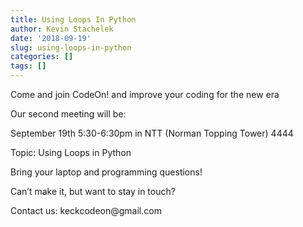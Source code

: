 ```yaml
---
title: Using Loops In Python
author: Kevin Stachelek
date: '2018-09-19'
slug: using-loops-in-python
categories: []
tags: []
---
```



Come and join CodeOn! and improve your coding for the new era

Our second meeting will be: 

September 19th 5:30-6:30pm in NTT (Norman Topping Tower) 4444

Topic: Using Loops in Python

Bring your laptop and programming questions!

Can't make it, but want to stay in touch?

Contact us: keckcodeon@gmail.com

